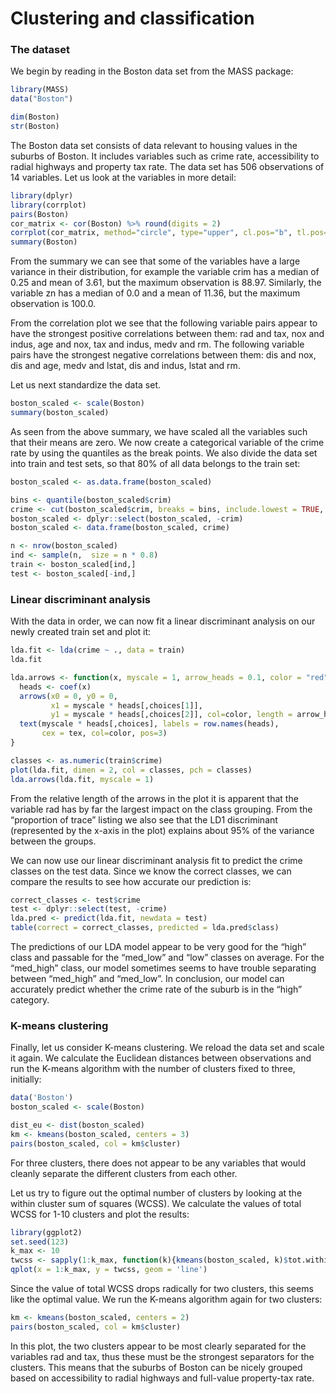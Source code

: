 # Clustering and classification

### The dataset

We begin by reading in the Boston data set from the MASS package:

```r
library(MASS)
data("Boston")

dim(Boston)
str(Boston)
```

The Boston data set consists of data relevant to housing values in the suburbs of Boston. It includes variables such as crime rate, accessibility to radial highways and property tax rate. The data set has 506 observations of 14 variables. Let us look at the variables in more detail:

```r
library(dplyr)
library(corrplot)
pairs(Boston)
cor_matrix <- cor(Boston) %>% round(digits = 2)
corrplot(cor_matrix, method="circle", type="upper", cl.pos="b", tl.pos="d", tl.cex=0.6)
summary(Boston)
```

From the summary we can see that some of the variables have a large variance in their distribution, for example the variable crim has a median of 0.25 and mean of 3.61, but the maximum observation is 88.97. Similarly, the variable zn has a median of 0.0 and a mean of 11.36, but the maximum observation is 100.0.

From the correlation plot we see that the following variable pairs appear to have the strongest positive correlations between them: rad and tax, nox and indus, age and nox, tax and indus, medv and rm. The following variable pairs have the strongest negative correlations between them: dis and nox, dis and age, medv and lstat, dis and indus, lstat and rm.

Let us next standardize the data set.

```r
boston_scaled <- scale(Boston)
summary(boston_scaled)
```

As seen from the above summary, we have scaled all the variables such that their means are zero. We now create a categorical variable of the crime rate by using the quantiles as the break points. We also divide the data set into train and test sets, so that 80% of all data belongs to the train set:

```r
boston_scaled <- as.data.frame(boston_scaled)

bins <- quantile(boston_scaled$crim)
crime <- cut(boston_scaled$crim, breaks = bins, include.lowest = TRUE, label = c("low", "med_low", "med_high", "high"))
boston_scaled <- dplyr::select(boston_scaled, -crim)
boston_scaled <- data.frame(boston_scaled, crime)

n <- nrow(boston_scaled)
ind <- sample(n,  size = n * 0.8)
train <- boston_scaled[ind,]
test <- boston_scaled[-ind,]
```

### Linear discriminant analysis

With the data in order, we can now fit a linear discriminant analysis on our newly created train set and plot it:

```r
lda.fit <- lda(crime ~ ., data = train)
lda.fit

lda.arrows <- function(x, myscale = 1, arrow_heads = 0.1, color = "red", tex = 0.75, choices = c(1,2)){
  heads <- coef(x)
  arrows(x0 = 0, y0 = 0, 
         x1 = myscale * heads[,choices[1]], 
         y1 = myscale * heads[,choices[2]], col=color, length = arrow_heads)
  text(myscale * heads[,choices], labels = row.names(heads), 
       cex = tex, col=color, pos=3)
}

classes <- as.numeric(train$crime)
plot(lda.fit, dimen = 2, col = classes, pch = classes)
lda.arrows(lda.fit, myscale = 1)
```

From the relative length of the arrows in the plot it is apparent that the variable rad has by far the largest impact on the class grouping. From the "proportion of trace" listing we also see that the LD1 discriminant (represented by the x-axis in the plot) explains about 95% of the variance between the groups.

We can now use our linear discriminant analysis fit to predict the crime classes on the test data. Since we know the correct classes, we can compare the results to see how accurate our prediction is:

```r
correct_classes <- test$crime
test <- dplyr::select(test, -crime)
lda.pred <- predict(lda.fit, newdata = test)
table(correct = correct_classes, predicted = lda.pred$class)
```

The predictions of our LDA model appear to be very good for the "high" class and passable for the "med_low" and "low" classes on average. For the "med_high" class, our model sometimes seems to have trouble separating between "med_high" and "med_low". In conclusion, our model can accurately predict whether the crime rate of the suburb is in the "high" category.

### K-means clustering

Finally, let us consider K-means clustering. We reload the data set and scale it again. We calculate the Euclidean distances between observations and run the K-means algorithm with the number of clusters fixed to three, initially:

```r
data('Boston')
boston_scaled <- scale(Boston)

dist_eu <- dist(boston_scaled)
km <- kmeans(boston_scaled, centers = 3)
pairs(boston_scaled, col = km$cluster)
```

For three clusters, there does not appear to be any variables that would cleanly separate the different clusters from each other.

Let us try to figure out the optimal number of clusters by looking at the within cluster sum of squares (WCSS). We calculate the values of total WCSS for 1-10 clusters and plot the results:

```r
library(ggplot2)
set.seed(123)
k_max <- 10
twcss <- sapply(1:k_max, function(k){kmeans(boston_scaled, k)$tot.withinss})
qplot(x = 1:k_max, y = twcss, geom = 'line')
```

Since the value of total WCSS drops radically for two clusters, this seems like the optimal value. We run the K-means algorithm again for two clusters:

```r
km <- kmeans(boston_scaled, centers = 2)
pairs(boston_scaled, col = km$cluster)
```

In this plot, the two clusters appear to be most clearly separated for the variables rad and tax, thus these must be the strongest separators for the clusters. This means that the suburbs of Boston can be nicely grouped based on accessibility to radial highways and full-value property-tax rate.
